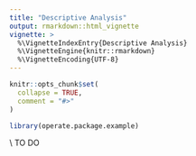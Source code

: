 ```yaml
---
title: "Descriptive Analysis"
output: rmarkdown::html_vignette
vignette: >
  %\VignetteIndexEntry{Descriptive Analysis}
  %\VignetteEngine{knitr::rmarkdown}
  %\VignetteEncoding{UTF-8}
---
```


```r
knitr::opts_chunk$set(
  collapse = TRUE,
  comment = "#>"
)
```

```r
library(operate.package.example)
```


\\ TO DO
